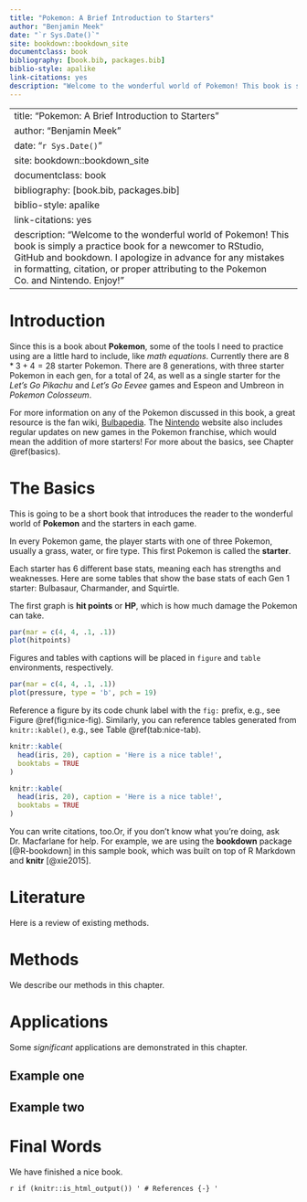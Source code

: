 ```yaml
--- 
title: "Pokemon: A Brief Introduction to Starters"
author: "Benjamin Meek"
date: "`r Sys.Date()`"
site: bookdown::bookdown_site
documentclass: book
bibliography: [book.bib, packages.bib]
biblio-style: apalike
link-citations: yes
description: "Welcome to the wonderful world of Pokemon! This book is simply a practice book for a newcomer to RStudio, GitHub and bookdown. I apologize in advance for any mistakes in formatting, citation, or proper attributing to the Pokemon Co. and Nintendo. Enjoy!"
---
```

--- 
title: "Pokemon: A Brief Introduction to Starters"
author: "Benjamin Meek"
date: "`r Sys.Date()`"
site: bookdown::bookdown_site
documentclass: book
bibliography: [book.bib, packages.bib]
biblio-style: apalike
link-citations: yes
description: "Welcome to the wonderful world of Pokemon! This book is simply a practice book for a newcomer to RStudio, GitHub and bookdown. I apologize in advance for any mistakes in formatting, citation, or proper attributing to the Pokemon Co. and Nintendo. Enjoy!"
---

# Introduction {#intro}

Since this is a book about **Pokemon**, some of the tools I need to practice using are a little hard to include, like *math equations*. Currently there are $8*3+4=28$ starter Pokemon. There are 8 generations, with three starter Pokemon in each gen, for a total of 24, as well as a single starter for the *Let's Go Pikachu* and *Let's Go Eevee* games and Espeon and Umbreon in *Pokemon Colosseum*. 

For more information on any of the Pokemon discussed in this book, a great resource is the fan wiki, [Bulbapedia](https://bulbapedia.bulbagarden.net/wiki/Starter_Pok%C3%A9mon). The [Nintendo](https://www.nintendo.com/) website also includes regular updates on new games in the Pokemon franchise, which would mean the addition of more starters! For more about the basics, see Chapter \@ref(basics).

<!--chapter:end:index.Rmd-->

# The Basics {#basics}

This is going to be a short book that introduces the reader to the wonderful world of **Pokemon** and the starters in each game.

In every Pokemon game, the player starts with one of three Pokemon, usually a grass, water, or fire type. This first Pokemon is called the **starter**.

Each starter has 6 different base stats, meaning each has strengths and weaknesses. Here are some tables that show the base stats of each Gen 1 starter: Bulbasaur, Charmander, and Squirtle.

The first graph is **hit points** or **HP**, which is how much damage the Pokemon can take.

```r
par(mar = c(4, 4, .1, .1))
plot(hitpoints)
```

Figures and tables with captions will be placed in `figure` and `table` environments, respectively.

```r
par(mar = c(4, 4, .1, .1))
plot(pressure, type = 'b', pch = 19)
```

Reference a figure by its code chunk label with the `fig:` prefix, e.g., see Figure \@ref(fig:nice-fig). Similarly, you can reference tables generated from `knitr::kable()`, e.g., see Table \@ref(tab:nice-tab).

```r
knitr::kable(
  head(iris, 20), caption = 'Here is a nice table!',
  booktabs = TRUE
)
```

```r
knitr::kable(
  head(iris, 20), caption = 'Here is a nice table!',
  booktabs = TRUE
)
```

You can write citations, too.Or, if you don't know what you're doing, ask Dr. Macfarlane for help. For example, we are using the **bookdown** package [@R-bookdown] in this sample book, which was built on top of R Markdown and **knitr** [@xie2015].

<!--chapter:end:01-intro.Rmd-->

# Literature

Here is a review of existing methods.

<!--chapter:end:02-literature.Rmd-->

# Methods

We describe our methods in this chapter.

<!--chapter:end:03-method.Rmd-->

# Applications

Some _significant_ applications are demonstrated in this chapter.

## Example one

## Example two

<!--chapter:end:04-application.Rmd-->

# Final Words

We have finished a nice book.

<!--chapter:end:05-summary.Rmd-->

`r if (knitr::is_html_output()) '
# References {-}
'`

<!--chapter:end:06-references.Rmd-->

